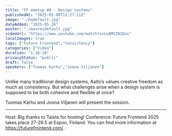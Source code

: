 ```yaml
---
title: "FF meetup #9 - Design systems"
publishedAt: "2025-05-08T12:27:11Z"
image: "./hqdefault.jpg"
dateAdded: "2025-05-26"
poster: "./maxresdefault.jpg"
videoUrl: "https://www.youtube.com/watch?v=LoAMVINIDas"
localImages: true
tags: ["Future Frontend","Consistency"]
categories: ["Video"]
duration: "1:16:10"
privacyStatus: "public"
draft: false
speakers: ["Tuomas Karhu","Joona Viljanen"]
---
```

Unlike many traditional design systems, Aalto’s values creative freedom as much as consistency. But what challenges arise when a design system is supposed to be both cohesive and flexible at once?

Tuomas Karhu and Joona Viljanen will present the session.

---

Host: Big thanks to Taiste for hosting!
Conference: Future Frontend 2025 takes place 27-28.5 at Espoo, Finland. You can find more information at https://futurefrontend.com/ .
